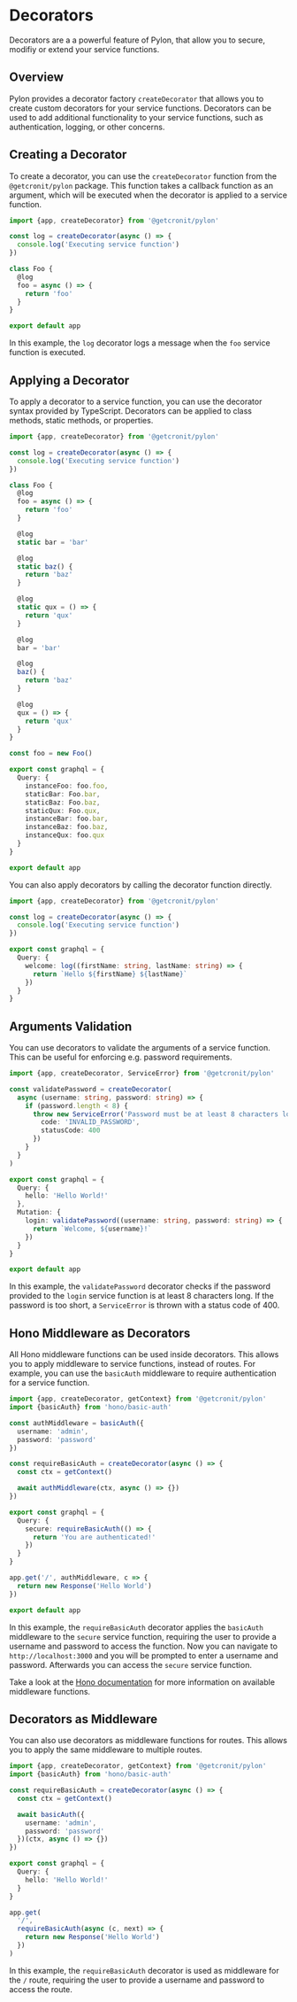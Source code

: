 # Decorators

Decorators are a a powerful feature of Pylon, that allow you to secure, modifiy or extend your service functions.

## Overview

Pylon provides a decorator factory `createDecorator` that allows you to create custom decorators for your service functions. Decorators can be used to add additional functionality to your service functions, such as authentication, logging, or other concerns.

## Creating a Decorator

To create a decorator, you can use the `createDecorator` function from the `@getcronit/pylon` package. This function takes a callback function as an argument, which will be executed when the decorator is applied to a service function.

```typescript
import {app, createDecorator} from '@getcronit/pylon'

const log = createDecorator(async () => {
  console.log('Executing service function')
})

class Foo {
  @log
  foo = async () => {
    return 'foo'
  }
}

export default app
```

In this example, the `log` decorator logs a message when the `foo` service function is executed.

## Applying a Decorator

To apply a decorator to a service function, you can use the decorator syntax provided by TypeScript. Decorators can be applied to class methods, static methods, or properties.

```typescript
import {app, createDecorator} from '@getcronit/pylon'

const log = createDecorator(async () => {
  console.log('Executing service function')
})

class Foo {
  @log
  foo = async () => {
    return 'foo'
  }

  @log
  static bar = 'bar'

  @log
  static baz() {
    return 'baz'
  }

  @log
  static qux = () => {
    return 'qux'
  }

  @log
  bar = 'bar'

  @log
  baz() {
    return 'baz'
  }

  @log
  qux = () => {
    return 'qux'
  }
}

const foo = new Foo()

export const graphql = {
  Query: {
    instanceFoo: foo.foo,
    staticBar: Foo.bar,
    staticBaz: Foo.baz,
    staticQux: Foo.qux,
    instanceBar: foo.bar,
    instanceBaz: foo.baz,
    instanceQux: foo.qux
  }
}

export default app
```

You can also apply decorators by calling the decorator function directly.

```typescript
import {app, createDecorator} from '@getcronit/pylon'

const log = createDecorator(async () => {
  console.log('Executing service function')
})

export const graphql = {
  Query: {
    welcome: log((firstName: string, lastName: string) => {
      return `Hello ${firstName} ${lastName}`
    })
  }
}
```

## Arguments Validation

You can use decorators to validate the arguments of a service function. This can be useful for enforcing e.g. password requirements.

```typescript
import {app, createDecorator, ServiceError} from '@getcronit/pylon'

const validatePassword = createDecorator(
  async (username: string, password: string) => {
    if (password.length < 8) {
      throw new ServiceError('Password must be at least 8 characters long', {
        code: 'INVALID_PASSWORD',
        statusCode: 400
      })
    }
  }
)

export const graphql = {
  Query: {
    hello: 'Hello World!'
  },
  Mutation: {
    login: validatePassword((username: string, password: string) => {
      return `Welcome, ${username}!`
    })
  }
}

export default app
```

In this example, the `validatePassword` decorator checks if the password provided to the `login` service function is at least 8 characters long. If the password is too short, a `ServiceError` is thrown with a status code of 400.

## Hono Middleware as Decorators

All Hono middleware functions can be used inside decorators. This allows you to apply middleware to service functions, instead of routes.
For example, you can use the `basicAuth` middleware to require authentication for a service function.

```typescript
import {app, createDecorator, getContext} from '@getcronit/pylon'
import {basicAuth} from 'hono/basic-auth'

const authMiddleware = basicAuth({
  username: 'admin',
  password: 'password'
})

const requireBasicAuth = createDecorator(async () => {
  const ctx = getContext()

  await authMiddleware(ctx, async () => {})
})

export const graphql = {
  Query: {
    secure: requireBasicAuth(() => {
      return 'You are authenticated!'
    })
  }
}

app.get('/', authMiddleware, c => {
  return new Response('Hello World')
})

export default app
```

In this example, the `requireBasicAuth` decorator applies the `basicAuth` middleware to the `secure` service function, requiring the user to provide a username and password to access the function.
Now you can navigate to `http://localhost:3000` and you will be prompted to enter a username and password. Afterwards you can access the `secure` service function.

Take a look at the [Hono documentation](https://hono.dev/docs/middleware/builtin/basic-auth) for more information on available middleware functions.

## Decorators as Middleware

You can also use decorators as middleware functions for routes. This allows you to apply the same middleware to multiple routes.

```typescript
import {app, createDecorator, getContext} from '@getcronit/pylon'
import {basicAuth} from 'hono/basic-auth'

const requireBasicAuth = createDecorator(async () => {
  const ctx = getContext()

  await basicAuth({
    username: 'admin',
    password: 'password'
  })(ctx, async () => {})
})

export const graphql = {
  Query: {
    hello: 'Hello World!'
  }
}

app.get(
  '/',
  requireBasicAuth(async (c, next) => {
    return new Response('Hello World')
  })
)
```

In this example, the `requireBasicAuth` decorator is used as middleware for the `/` route, requiring the user to provide a username and password to access the route.
